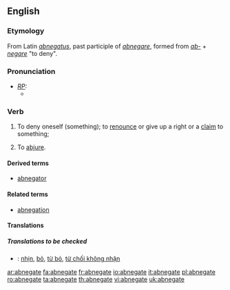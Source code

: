 ==English==
===Etymology===
From Latin ''[[abnegatus]]'', past participle of ''[[abnegare]]'', formed from ''[[ab-]]'' + ''[[negare]]'' "to deny".

===Pronunciation===
* ''[[RP]]:''
** {{IPA|/ˈæbnɪgeɪt/}}

===Verb===
{{en-verb|abnegat|ing}}

# {{transitive}} To deny oneself (something); to [[renounce]] or give up a right or a [[claim]] to something; 
# {{transitive}} To [[abjure]].

====Derived terms====
* [[abnegator]]

====Related terms====
* [[abnegation]]

====Translations====
=====Translations to be checked=====
{{checktrans}}
*{{ttbc|Vietnamese}}: [[nhịn]], [[bỏ]], [[từ bỏ]], [[từ chối không nhận]]

[[ar:abnegate]]
[[fa:abnegate]]
[[fr:abnegate]]
[[io:abnegate]]
[[it:abnegate]]
[[pl:abnegate]]
[[ro:abnegate]]
[[ta:abnegate]]
[[th:abnegate]]
[[vi:abnegate]]
[[uk:abnegate]]